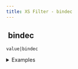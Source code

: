 ```yaml
---
title: XS Filter - bindec
---
```


## <img src="../assets/docuBadge (11).png" alt="" data-size="line"> bindec <a href="#xs-bindec" id="xs-bindec"></a>

`value|bindec`

<details>

<summary>Examples</summary>

```javascript
"1010"|bindec    // Returns 10
"1100"|bindec    // Returns 12
```

</details>
